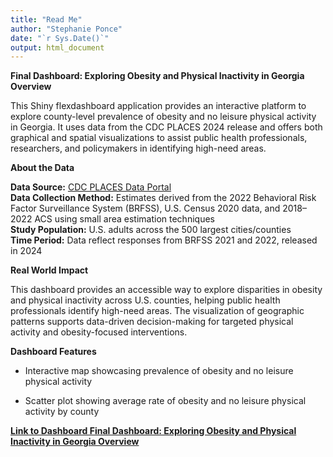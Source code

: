 ```yaml
---
title: "Read Me"
author: "Stephanie Ponce"
date: "`r Sys.Date()`"
output: html_document
---
```


**Final Dashboard: Exploring Obesity and Physical Inactivity in Georgia Overview**

This Shiny flexdashboard application provides an interactive platform to explore county-level prevalence of obesity and no leisure physical activity in Georgia. It uses data from the CDC PLACES 2024 release and offers both graphical and spatial visualizations to assist public health professionals, researchers, and policymakers in identifying high-need areas.

**About the Data**

**Data Source:** [CDC PLACES Data Portal](https://data.cdc.gov/500-Cities-Places/PLACES-Local-Data-for-Better-Health-County-Data-20/swc5-untb/about_data)\
**Data Collection Method:** Estimates derived from the 2022 Behavioral Risk Factor Surveillance System (BRFSS), U.S. Census 2020 data, and 2018–2022 ACS using small area estimation techniques\
**Study Population:** U.S. adults across the 500 largest cities/counties\
**Time Period:** Data reflect responses from BRFSS 2021 and 2022, released in 2024

**Real World Impact**

This dashboard provides an accessible way to explore disparities in obesity and physical inactivity across U.S. counties, helping public health professionals identify high-need areas. The visualization of geographic patterns supports data-driven decision-making for targeted physical activity and obesity-focused interventions.

**Dashboard Features**

-   Interactive map showcasing prevalence of obesity and no leisure physical activity

-   Scatter plot showing average rate of obesity and no leisure physical activity by county

[**Link to Dashboard Final Dashboard: Exploring Obesity and Physical Inactivity in Georgia Overview**](https://stephanie-a-ponce.shinyapps.io/250401_Final_Dashboard_PONCE/)
